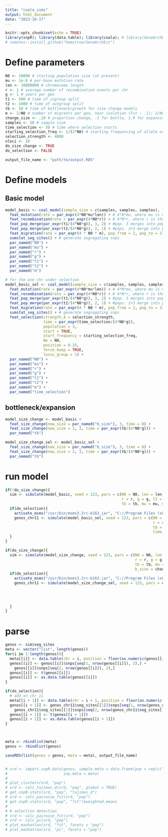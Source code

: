 ```yaml
---
title: "coala_sims"
output: html_document
date: "2023-10-17"
---
```


```r
knitr::opts_chunk$set(echo = TRUE)
library(snpR); library(data.table); library(coala); # library(GeneArchEst)
# remotes::install_github("hemstrow/GeneArchEst")
```

# Define parameters

```r
N0 <- 10000 # starting population size (at present)
mu <- 1e-8 # per-base mutation rate
len <- 10000000 # chromosome length
r <- 1 # average number of recombination events per chr
g <- 1 # years per gen
t1 <- 500 # time of ingroup split
t2 <- 1000 # time of outgroup split
tb <- 50 # time of bottleneck/growth for size change models
m <- 2/N0 # number of migrants per gen, near isolation (Fst ~ .1); 2/N0, 15/N0, 18/N0 for near isolation, mod geneflow, high geneflow
change_size <- .10 # proportion change, .1 for bottle, 1.9 for expansion
samples <- 50 # sample size
time_selection <- 50 # time where selection starts
starting_selection_freq <- 1/(2*N0) # starting frequencing of allele under selection; hard 1/(2N), soft .2
selection_strength <- 4000
nloci <- 10
do_size_change <- TRUE
do_selection <- FALSE

output_file_name <- "path/to/output.RDS"
```

# Define models
## Basic model
```r
model_basic <- coal_model(sample_size = c(samples, samples, samples), loci_number = nloci, ploidy = 2) +
  feat_mutation(rate = par_expr(4*N0*mu*len)) + # 4*N*mu, where mu is mut. rate per locus
  feat_recombination(rate = par_expr(4*N0*r)) + # 4*N*r, where r is the probability that a recombination event within the locus occurs in one generation.
  feat_pop_merge(par_expr(t1/(4*N0*g)), 3, 2) + #pop. 3 merges into pop. 2, 0.5 coal. units in the past
  feat_pop_merge(par_expr(t2/(4*N0*g)), 2, 1) + #pops. 2+3 merge into pop. 1, 0.3 coal. units before 2+3 divergence
  feat_migration(rate = par_expr(4 * N0 * m), pop_from = 2, pop_to = 3) + 
  sumstat_seg_sites() + # generate segregating snps
  par_named("N0") +
  par_named("mu") +
  par_named("r") +
  par_named("g") +
  par_named("t1") +
  par_named("t2") +
  par_named("m")

# for the one chr under selection
model_basic_sel <- coal_model(sample_size = c(samples, samples, samples), loci_number = 1, ploidy = 2) +
  feat_mutation(rate = par_expr(4*N0*mu*len)) + # 4*N*mu, where mu is mut. rate per locus
  feat_recombination(rate = par_expr(4*N0*r)) + # 4*N*r, where r is the probability that a recombination event within the locus occurs in one generation.
  feat_pop_merge(par_expr(t1/(4*N0*g)), 3, 2) + #pop. 3 merges into pop. 2, 0.5 coal. units in the past
  feat_pop_merge(par_expr(t2/(4*N0*g)), 2, 1) + #pops. 2+3 merge into pop. 1, 0.3 coal. units before 2+3 divergence
  feat_migration(rate = par_expr(4 * N0 * m), pop_from = 2, pop_to = 3) + 
  sumstat_seg_sites() + # generate segregating snps
  feat_selection(strength_A = selection_strength, 
                 time = par_expr(time_selection/(4*N0*g)), 
                 population = 3, 
                 start = TRUE,
                 start_frequency = starting_selection_freq,
                 Ne = N0,
                 position = 0.25,
                 force_keep = TRUE,
                 locus_group = 1) +
  par_named("N0") +
  par_named("mu") +
  par_named("r") +
  par_named("g") +
  par_named("t1") +
  par_named("t2") +
  par_named("m") +
  par_named("time_selection")
```

## bottleneck/expansion
```r
model_size_change <- model_basic +
  feat_size_change(new_size = par_named("b_size"), 3, time = 0) +
  feat_size_change(new_size = 1, 3, time = par_expr(tb/(4*N0*g))) +
  par_named("tb")

model_size_change_sel <- model_basic_sel + 
  feat_size_change(new_size = par_named("b_size"), 3, time = 0) +
  feat_size_change(new_size = 1, 3, time = par_expr(tb/(4*N0*g))) +
  par_named("tb")
```

# run model
```r
if(!do_size_change){
  sim <- simulate(model_basic, seed = 123, pars = c(N0 = N0, len = len,
                                                    r = r, g = g, t1 = t1, t2 = t2, 
                                                    tb = tb, mu = mu, m = m))
  if(do_selection){
    activate_msms("/usr/bin/msms3.2rc-b163.jar", "C://Program Files (x86)/Java/jre1.8.0_361/bin/java.exe")
    genos_chr11 <- simulate(model_basic_sel, seed = 123, pars = c(N0 = N0, len = len,
                                                                  r = r, g = g, t1 = t1, t2 = t2, 
                                                                  tb = tb, mu = mu, m = m,
                                                                  time_selection = time_selection))
  }
}

if(do_size_change){
  sim <- simulate(model_size_change, seed = 123, pars = c(N0 = N0, len = len,
                                                          r = r, g = g, t1 = t1, t2 = t2, 
                                                          tb = tb, mu = mu, m = m, 
                                                          b_size = change_size))
  if(do_selection){
    activate_msms("/usr/bin/msms3.2rc-b163.jar", "C://Program Files (x86)/Java/jre1.8.0_361/bin/java.exe")
    genos_chr11 <- simulate(model_size_change_sel, seed = 123, pars = c(N0 = N0, len = len,
                                                                        r = r, g = g, t1 = t1, t2 = t2, 
                                                                        tb = tb, mu = mu, m = m,
                                                                        time_selection = time_selection, 
                                                                        b_size = change_size))
  }
}


```

# parse
```r
genos <- sim$seg_sites
meta <- vector("list", length(genos))
for(i in 1:length(genos)){
  meta[[i]] <- data.table(chr = i, position = floor(as.numeric(genos[[i]]$position)*len))
  genos[[i]] <- genos[[i]]$snps[seq(1, nrow(genos[[i]]), 2),] +
    genos[[i]]$snps[seq(2, nrow(genos[[i]]), 2),]
  genos[[i]] <- t(genos[[i]])
  genos[[i]] <- as.data.table(genos[[i]])
}

if(do_selection){
  # add on chr 11
  meta[[i + 1]] <- data.table(chr = i + 1, position = floor(as.numeric(genos_chr11$seg_sites[[1]]$position)*len))
  genos[[i + 1]] <- genos_chr11$seg_sites[[1]]$snps[seq(1, nrow(genos_chr11$seg_sites[[1]]), 2),] +
    genos_chr11$seg_sites[[1]]$snps[seq(2, nrow(genos_chr11$seg_sites[[1]]), 2),]
  genos[[i + 1]] <- t(genos[[i + 1]])
  genos[[i + 1]] <- as.data.table(genos[[i + 1]])
}



meta <- rbindlist(meta)
genos <- rbindlist(genos)

saveRDS(list(genos = genos, meta = meta), output_file_name)


# srd <- import.snpR.data(genos, sample.meta = data.frame(pop = rep(c("A", "B", "C"), each = 50)),
#                         snp.meta = meta)
# 
# plot_clusters(srd, "pop")
# srd <- calc_tajimas_d(srd, "pop", global = TRUE)
# get.snpR.stats(srd, "pop", "tajimas_d")
# srd <- calc_pairwise_fst(srd, "pop")
# get.snpR.stats(srd, "pop", "fst")$weighted.means
# 
# # selection detection
# srd <- calc_pairwise_fst(srd, "pop")
# srd <- calc_pi(srd, "pop")
# plot_manhattan(srd, "fst", facets = "pop")
# plot_manhattan(srd, "pi", facets = "pop")

```
